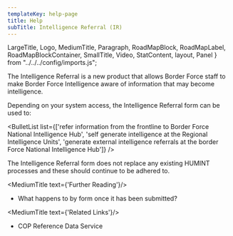 ```yaml
---
templateKey: help-page
title: Help
subTitle: Intelligence Referral (IR)
---
```

LargeTitle, Logo, MediumTitle, Paragraph, RoadMapBlock, RoadMapLabel, RoadMapBlockContainer, SmallTitle, Video, StatContent, layout, Panel } from "../../../config/imports.js";

The Intelligence Referral is a new product that allows Border Force staff to make Border Force Intelligence aware of information that may become intelligence.

Depending on your system access, the Intelligence Referral form can be used to:

<BulletList list={['refer information from the frontline to Border Force National Intelligence Hub', 'self generate intelligence at the Regional Intelligence Units', 'generate external intelligence referrals at the border Force National Intelligence Hub']} />

The Intelligence Referral form does not replace any existing HUMINT processes and these should continue to be adhered to.


<MediumTitle text={'Further Reading'}/>

<ul class="govuk-list govuk-list--bullet">
	<li><Link class="govuk-link" to="#">What happens to by form once it has been submitted?</Link></li>
</ul>

<MediumTitle text={'Related Links'}/>

<ul class="govuk-list govuk-list--bullet">
	<li><Link class="govuk-link" to="https://www.refdata.homeoffice.gov.uk/">COP Reference Data Service</Link></li>
</ul>
